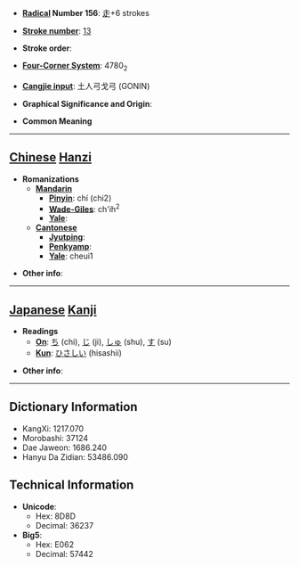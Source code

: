 * '''[[Wiktionary:Chinese radical index| Radical]] Number 156''': [[Wiktionary:Chinese radical index 走|走]]+6 strokes

* '''[[Wiktionary:Chinese total strokes index|Stroke number]]''': [[Wiktionary:Chinese total strokes index 13|13]]

* '''Stroke order''': 

* '''[[Wiktionary:Chinese four corner index|Four-Corner System]]''': 4780<sub>2</sub>

* '''[[Wiktionary:Chinese Cangjie index|Cangjie input]]''': 土人弓戈弓 (GONIN)

* '''Graphical Significance and Origin''': 

* '''Common Meaning'''

----

== [[Chinese]] [[Hanzi]] ==

* '''Romanizations'''
** '''[[Mandarin]]'''
*** '''[[Pinyin]]''': chí (chi2)
*** '''[[Wade-Giles]]''': ch'ih<sup>2</sup>
*** '''[[Yale]]''': 
** '''[[Cantonese]]'''
*** '''[[Jyutping]]''':
*** '''[[Penkyamp]]''': 
*** '''[[Yale]]''': cheui1

* '''Other info''': 

----

== [[Japanese]] [[Kanji]] ==

* '''Readings'''
** '''[[On]]''': [[ち]] (chi), [[じ]] (ji), [[しゅ]] (shu), [[す]] (su)
** '''[[Kun]]''': [[ひさしい]] (hisashii)

* '''Other info''':  

----

== Dictionary Information ==

* KangXi: 1217.070
* Morobashi: 37124
* Dae Jaweon: 1686.240
* Hanyu Da Zidian: 53486.090

== Technical Information ==

* '''Unicode''':
** Hex: 8D8D
** Decimal: 36237
* '''Big5''':
** Hex: E062
** Decimal: 57442